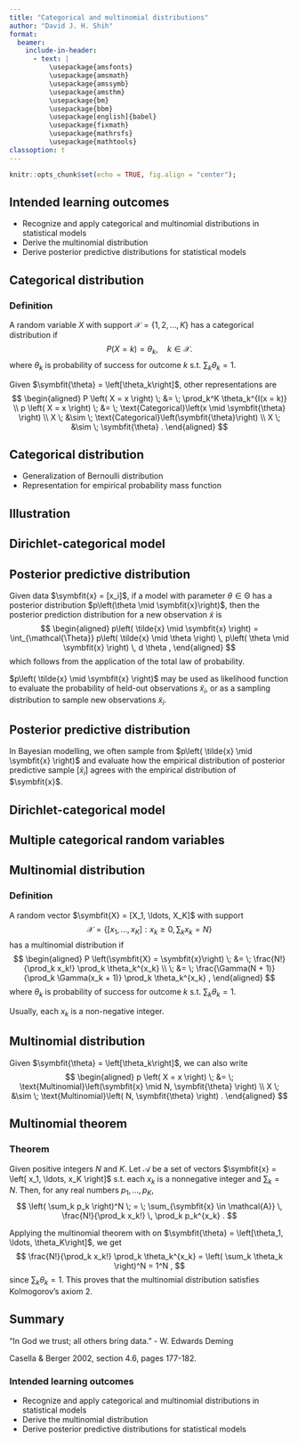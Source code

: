 ```yaml
---
title: "Categorical and multinomial distributions"
author: "David J. H. Shih"
format:
  beamer:
    include-in-header:
      - text: |
          \usepackage{amsfonts}
          \usepackage{amsmath}
          \usepackage{amssymb}
          \usepackage{amsthm}
          \usepackage{bm}
          \usepackage{bbm}
          \usepackage[english]{babel}
          \usepackage{fixmath}
          \usepackage{mathrsfs}
          \usepackage{mathtools}
classoption: t  
---
```


```r
knitr::opts_chunk$set(echo = TRUE, fig.align = "center");
```

## Intended learning outcomes {.c}

- Recognize and apply categorical and multinomial distributions in
  statistical models
- Derive the multinomial distribution
- Derive posterior predictive distributions for statistical models


## Categorical distribution

### Definition

A random variable $X$ with support $\mathcal{X} = \{1, 2, \ldots, K\}$ has
a categorical distribution if
$$
P \left( X = k \right) = \theta_k, \quad k \in \mathcal{X}.
$$
where $\theta_k$ is probability of success for outcome $k$ s.t. $\sum_k \theta_k = 1$.

\bigskip

Given $\symbfit{\theta} = \left[\theta_k\right]$, other representations are
$$
\begin{aligned}
P \left( X = x \right) \; &= \; \prod_k^K \theta_k^{I(x = k)} \\
p \left( X = x \right)
 \; &= \; \text{Categorical}\left(x \mid \symbfit{\theta} \right) \\
X \; &\sim \; \text{Categorical}\left(\symbfit{\theta}\right) \\
X \; &\sim \; \symbfit{\theta} .
\end{aligned}
$$

## Categorical distribution

- Generalization of Bernoulli distribution
- Representation for empirical probability mass function


## Illustration



## Dirichlet-categorical model



## Posterior predictive distribution

Given data $\symbfit{x} = [x_i]$, if a model with parameter 
$\theta \in \mathcal{\Theta}$
has a posterior distribution $p\left(\theta \mid \symbfit{x}\right)$, 
then the posterior prediction distribution for a new observation $\tilde{x}$ is
$$
\begin{aligned}
p\left( \tilde{x} \mid \symbfit{x} \right)
= 
 \int_{\mathcal{\Theta}}
 p\left( \tilde{x} \mid \theta \right) \,
 p\left( \theta \mid \symbfit{x} \right) \,
 d \theta ,
\end{aligned}
$$
which follows from the application of the total law of probability.

$p\left( \tilde{x} \mid \symbfit{x} \right)$ may be used as likelihood function
to evaluate the probability of held-out observations $\tilde{x}_i$, 
or as a sampling distribution to sample new observations $\tilde{x}_i$.


## Posterior predictive distribution

In Bayesian modelling, we often sample from 
$p\left( \tilde{x} \mid \symbfit{x} \right)$ and evaluate how the
empirical distribution of posterior predictive sample $[\tilde{x}_i]$ agrees with 
the empirical distribution of $\symbfit{x}$.


## Dirichlet-categorical model



## Multiple categorical random variables



## Multinomial distribution

### Definition

A random vector $\symbfit{X} = [X_1, \ldots, X_K]$ with support 
$$
\mathcal{X} = 
 \left\{ [x_1, \ldots, x_K ] : x_k \ge 0, \sum_k x_k = N \right\}
$$ 
has a multinomial distribution if
$$
\begin{aligned}
P \left(\symbfit{X} = \symbfit{x}\right)
\; &= \;
\frac{N!}{\prod_k x_k!} \prod_k \theta_k^{x_k} \\
\; &= \;
\frac{\Gamma(N + 1)}{\prod_k \Gamma(x_k + 1)} \prod_k \theta_k^{x_k} ,
\end{aligned}
$$
where $\theta_k$ is probability of success for outcome $k$ s.t.
$\sum_k \theta_k = 1$.

Usually, each $x_k$ is a non-negative integer.


## Multinomial distribution

Given $\symbfit{\theta} = \left[\theta_k\right]$, we can also write
$$
\begin{aligned}
p \left( X = x \right)
 \; &= \;
 \text{Multinomial}\left(\symbfit{x} \mid N, \symbfit{\theta} \right) \\
X \; &\sim \; \text{Multinomial}\left( N, \symbfit{\theta} \right) .
\end{aligned}
$$


## Multinomial theorem

### Theorem

Given positive integers $N$ and $K$. Let $\mathcal{A}$ be a set of
vectors $\symbfit{x} = \left[ x_1, \ldots, x_K \right]$ s.t.
each $x_k$ is a nonnegative integer and $\sum_k = N$.
Then, for any real numbers $p_1, \ldots, p_K$,
$$
\left( \sum_k p_k \right)^N \; = \;
\sum_{\symbfit{x} \in \mathcal{A}} \,
 \frac{N!}{\prod_k x_k!} \, \prod_k p_k^{x_k} .
$$


Applying the multinomial theorem with on
$\symbfit{\theta} = \left[\theta_1, \ldots, \theta_K\right]$,
we get
$$
\frac{N!}{\prod_k x_k!} \prod_k \theta_k^{x_k}
=
\left( \sum_k \theta_k \right)^N 
= 1^N ,
$$
since $\sum_k \theta_k = 1$. This proves that the multinomial distribution
satisfies Kolmogorov's axiom 2.


## Summary

"In God we trust; all others bring data." - W. Edwards Deming

\bigskip

Casella & Berger 2002, section 4.6, pages 177-182.

\bigskip

### Intended learning outcomes {.c}

- Recognize and apply categorical and multinomial distributions in
  statistical models
- Derive the multinomial distribution
- Derive posterior predictive distributions for statistical models

